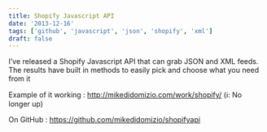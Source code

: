 ```yaml
---
title: Shopify Javascript API
date: '2013-12-16'
tags: ['github', 'javascript', 'json', 'shopify', 'xml']
draft: false
---
```


I’ve released a Shopify Javascript API that can grab JSON and XML feeds. The results have built in methods to easily pick and choose what you need from it

Example of it working : http://mikedidomizio.com/work/shopify/ (ℹ️: No longer up)

On GitHub : https://github.com/mikedidomizio/shopifyapi
